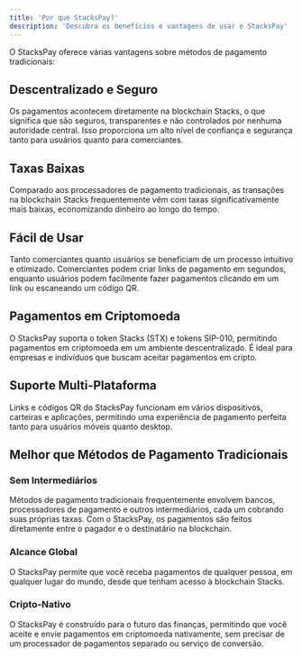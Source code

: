 ```yaml
---
title: 'Por que StacksPay?'
description: 'Descubra os benefícios e vantagens de usar o StacksPay'
---
```


O StacksPay oferece várias vantagens sobre métodos de pagamento tradicionais:

## Descentralizado e Seguro
Os pagamentos acontecem diretamente na blockchain Stacks, o que significa que são seguros, transparentes e não controlados por nenhuma autoridade central. Isso proporciona um alto nível de confiança e segurança tanto para usuários quanto para comerciantes.

## Taxas Baixas
Comparado aos processadores de pagamento tradicionais, as transações na blockchain Stacks frequentemente vêm com taxas significativamente mais baixas, economizando dinheiro ao longo do tempo.

## Fácil de Usar
Tanto comerciantes quanto usuários se beneficiam de um processo intuitivo e otimizado. Comerciantes podem criar links de pagamento em segundos, enquanto usuários podem facilmente fazer pagamentos clicando em um link ou escaneando um código QR.

## Pagamentos em Criptomoeda
O StacksPay suporta o token Stacks (STX) e tokens SIP-010, permitindo pagamentos em criptomoeda em um ambiente descentralizado. É ideal para empresas e indivíduos que buscam aceitar pagamentos em cripto.

## Suporte Multi-Plataforma
Links e códigos QR do StacksPay funcionam em vários dispositivos, carteiras e aplicações, permitindo uma experiência de pagamento perfeita tanto para usuários móveis quanto desktop.

## Melhor que Métodos de Pagamento Tradicionais

### Sem Intermediários
Métodos de pagamento tradicionais frequentemente envolvem bancos, processadores de pagamento e outros intermediários, cada um cobrando suas próprias taxas. Com o StacksPay, os pagamentos são feitos diretamente entre o pagador e o destinatário na blockchain.

### Alcance Global
O StacksPay permite que você receba pagamentos de qualquer pessoa, em qualquer lugar do mundo, desde que tenham acesso à blockchain Stacks.

### Cripto-Nativo
O StacksPay é construído para o futuro das finanças, permitindo que você aceite e envie pagamentos em criptomoeda nativamente, sem precisar de um processador de pagamentos separado ou serviço de conversão.